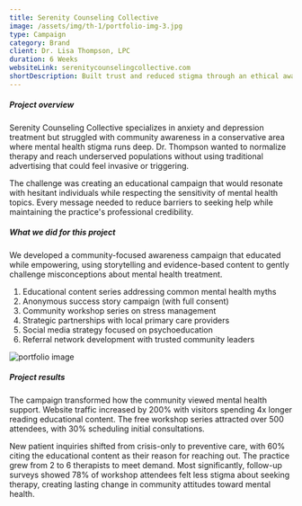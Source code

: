 ```yaml
---
title: Serenity Counseling Collective
image: /assets/img/th-1/portfolio-img-3.jpg
type: Campaign
category: Brand
client: Dr. Lisa Thompson, LPC
duration: 6 Weeks
websiteLink: serenitycounselingcollective.com
shortDescription: Built trust and reduced stigma through an ethical awareness campaign that increased community engagement by 200% while maintaining complete patient privacy
---
```


##### Project overview

Serenity Counseling Collective specializes in anxiety and depression treatment but struggled with community awareness in a conservative area where mental health stigma runs deep. Dr. Thompson wanted to normalize therapy and reach underserved populations without using traditional advertising that could feel invasive or triggering.

The challenge was creating an educational campaign that would resonate with hesitant individuals while respecting the sensitivity of mental health topics. Every message needed to reduce barriers to seeking help while maintaining the practice's professional credibility.

##### What we did for this project

We developed a community-focused awareness campaign that educated while empowering, using storytelling and evidence-based content to gently challenge misconceptions about mental health treatment.

<ol class="list-inside list-decimal my-5">
  <li>Educational content series addressing common mental health myths</li>
  <li>Anonymous success story campaign (with full consent)</li>
  <li>Community workshop series on stress management</li>
  <li>Strategic partnerships with local primary care providers</li>
  <li>Social media strategy focused on psychoeducation</li>
  <li>Referral network development with trusted community leaders</li>
</ol>

![portfolio image](/assets/img/th-1/portfolio-inner-img.jpg)

##### Project results

The campaign transformed how the community viewed mental health support. Website traffic increased by 200% with visitors spending 4x longer reading educational content. The free workshop series attracted over 500 attendees, with 30% scheduling initial consultations.

New patient inquiries shifted from crisis-only to preventive care, with 60% citing the educational content as their reason for reaching out. The practice grew from 2 to 6 therapists to meet demand. Most significantly, follow-up surveys showed 78% of workshop attendees felt less stigma about seeking therapy, creating lasting change in community attitudes toward mental health.
